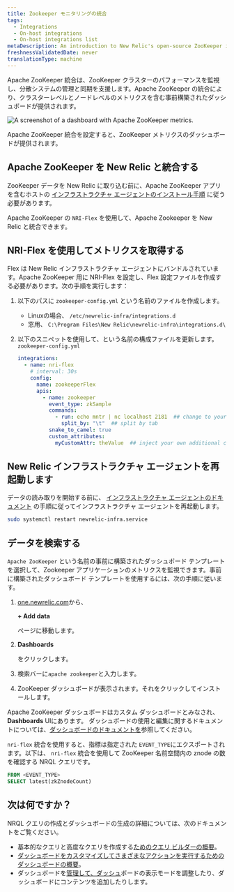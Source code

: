 ```yaml
---
title: Zookeeper モニタリングの統合
tags:
  - Integrations
  - On-host integrations
  - On-host integrations list
metaDescription: An introduction to New Relic's open-source ZooKeeper integration.
freshnessValidatedDate: never
translationType: machine
---
```



Apache ZooKeeper 統合は、ZooKeeper クラスターのパフォーマンスを監視し、分散システムの管理と同期を支援します。Apache ZooKeeper の統合により、クラスターレベルとノードレベルのメトリクスを含む事前構築されたダッシュボードが提供されます。

<img
  src={infrastructureApacheZooKeeperDashboard}
  title="Apache ZooKeeper dashboard landing page"
  alt="A screenshot of a dashboard with Apache ZooKeeper metrics."
/>

<figcaption>
  Apache ZooKeeper 統合を設定すると、ZooKeeper メトリクスのダッシュボードが提供されます。
</figcaption>

## Apache ZooKeeper を New Relic と統合する

ZooKeeper データを New Relic に取り込む前に、Apache ZooKeeper アプリを含むホストの [インフラストラクチャ エージェントのインストール手順](/docs/infrastructure/install-infrastructure-agent/get-started/install-infrastructure-agent) に従う必要があります。

Apache ZooKeeper の `NRI-Flex` を使用して、Apache Zookeeper を New Relic と統合できます。

## NRI-Flex を使用してメトリクスを取得する

Flex は New Relic インフラストラクチャ エージェントにバンドルされています。Apache ZooKeeper 用に NRI-Flex を設定し、Flex 設定ファイルを作成する必要があります。次の手順を実行します：

1. 以下のパスに `zookeeper-config.yml` という名前のファイルを作成します。

   * Linuxの場合、 `/etc/newrelic-infra/integrations.d`
   * 窓用、 `C:\Program Files\New Relic\newrelic-infra\integrations.d\`

2. 以下のスニペットを使用して、という名前の構成ファイルを更新します。 `zookeeper-config.yml`

   ```yml
   integrations:
     - name: nri-flex
       # interval: 30s
       config:
         name: zookeeperFlex
         apis:
           - name: zookeeper
             event_type: zkSample
             commands:
               - run: echo mntr | nc localhost 2181  ## change to your zookeeper server
                 split_by: "\t"  ## split by tab
             snake_to_camel: true
             custom_attributes:
               myCustomAttr: theValue  ## inject your own additional custom attributes
   ```

## New Relic インフラストラクチャ エージェントを再起動します

データの読み取りを開始する前に、 [インフラストラクチャ エージェントのドキュメント](/docs/infrastructure/install-infrastructure-agent/manage-your-agent/start-stop-restart-infrastructure-agent/) の手順に従ってインフラストラクチャ エージェントを再起動します。

```bash
sudo systemctl restart newrelic-infra.service
```

## データを検索する

`Apache ZooKeeper` という名前の事前に構築されたダッシュボード テンプレートを選択して、Zookeeper アプリケーションのメトリクスを監視できます。事前に構築されたダッシュボード テンプレートを使用するには、次の手順に従います。

1. [one.newrelic.com](https://one.newrelic.com)から、

   <DoNotTranslate>**+ Add data**</DoNotTranslate>

   ページに移動します。

2. <DoNotTranslate>**Dashboards**</DoNotTranslate>

   をクリックします。

3. 検索バーに`apache zookeeper`と入力します。

4. ZooKeeper ダッシュボードが表示されます。それをクリックしてインストールします。

Apache ZooKeeper ダッシュボードはカスタム ダッシュボードとみなされ、<DoNotTranslate>**Dashboards**</DoNotTranslate> UIにあります。 ダッシュボードの使用と編集に関するドキュメントについては、[ダッシュボードのドキュメントを](/docs/query-your-data/explore-query-data/dashboards/introduction-dashboards)参照してください。

`nri-flex` 統合を使用すると、指標は指定された `EVENT_TYPE`にエクスポートされます。以下は、 `nri-flex` 統合を使用して ZooKeeper 名前空間内の znode の数を確認する NRQL クエリです。

```sql
FROM <EVENT_TYPE> 
SELECT latest(zkZnodeCount)
```

## 次は何ですか？

NRQL クエリの作成とダッシュボードの生成の詳細については、次のドキュメントをご覧ください。

* 基本的なクエリと高度なクエリを作成する[ためのクエリ ビルダーの概要](/docs/query-your-data/explore-query-data/query-builder/introduction-query-builder)。
* [ダッシュボードをカスタマイズしてさまざまなアクションを実行するためのダッシュボードの概要](/docs/query-your-data/explore-query-data/dashboards/introduction-dashboards)。
* ダッシュボードを[管理して、ダッシュ](/docs/query-your-data/explore-query-data/dashboards/manage-your-dashboard)ボードの表示モードを調整したり、ダッシュボードにコンテンツを追加したりします。